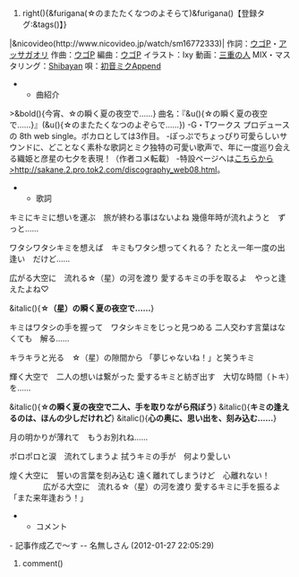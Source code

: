 #right(){&furigana(☆のまたたくなつのよそらて)&furigana()【登録タグ:&tags()】}
|&nicovideo(http://www.nicovideo.jp/watch/sm16772333)|
作詞：[[ウゴP]]・[[アッサガオリ]]
作曲：[[ウゴP]]
編曲：[[ウゴP]]
イラスト：Ixy
動画：[[三重の人]]
MIX・マスタリング：[[Shibayan]]
唄：[[初音ミク]]Append

**曲紹介
>&bold(){今宵、☆の瞬く夏の夜空で……}
曲名：『&u(){☆の瞬く夏の夜空で……}』(&u(){☆のまたたくなつのよぞらで……})
-G・Tワークス プロデュースの 8th web single。ボカロとしては3作目。
-ぽっぷでちょっぴり可愛らしいサウンドに、どことなく素朴な歌詞とミク独特の可愛い歌声で、年に一度巡り会える織姫と彦星の七夕を表現！（作者コメ転載）
-特設ページへは[[こちらから>http://sakane.2.pro.tok2.com/discography_web08.html]]。

**歌詞
キミにキミに想いを運ぶ　旅が終わる事はないよね
幾億年時が流れようと　ずっと……

ワタシワタシキミを想えば　キミもワタシ想ってくれる？
たとえ一年一度の出逢い　だけど……

広がる大空に　流れる☆（星）の河を渡り
愛するキミの手を取るよ　やっと逢えたよね♡

&italic(){'''☆（星）の瞬く夏の夜空で……'''}

キミはワタシの手を握って　ワタシキミをじっと見つめる
二人交わす言葉はなくても　解る……

キラキラと光る　☆（星）の隙間から
「夢じゃないね！」と笑うキミ

輝く大空で　二人の想いは繋がった
愛するキミと紡ぎ出す　大切な時間（トキ）を……

&italic(){'''☆の瞬く夏の夜空で二人、手を取りながら飛ぼう'''}
&italic(){'''キミの逢えるのは、ほんの少しだけれど'''}
&italic(){'''心の奥に、思い出を、刻み込む……'''}

月の明かりが薄れて　もうお別れね……

ポロポロと涙　流れてしまうよ
拭うキミの手が　何より愛しい

煌く大空に　誓いの言葉を刻み込む
遠く離れてしまうけど　心離れない！
　　　　
広がる大空に　流れる☆（星）の河を渡り
愛するキミに手を振るよ　「また来年逢おう！」


**コメント
- 記事作成乙で～す  -- 名無しさん  (2012-01-27 22:05:29)
#comment()